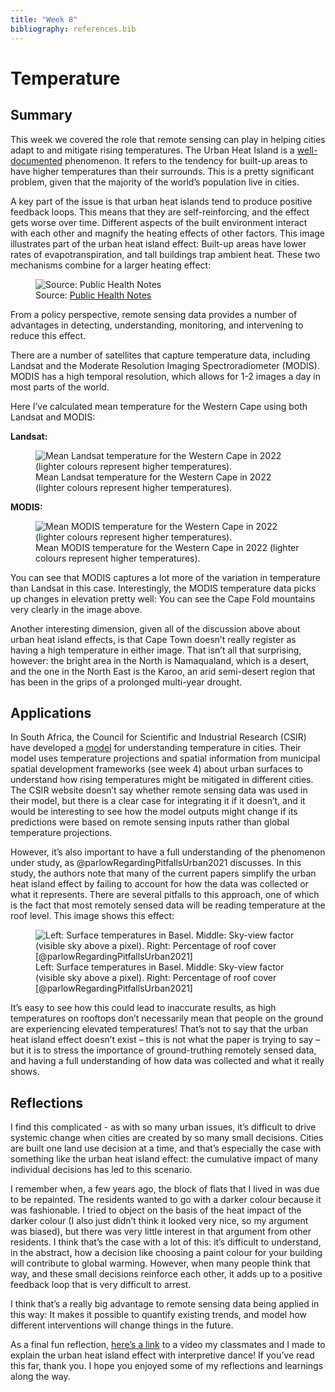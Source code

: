 ```yaml
---
title: "Week 8"
bibliography: references.bib
---
```


# Temperature

## Summary

This week we covered the role that remote sensing can play in helping cities adapt to and mitigate rising temperatures. The Urban Heat Island is a [well-documented](https://www.epa.gov/green-infrastructure/reduce-urban-heat-island-effect#:~:text=%22Urban%20heat%20islands%22%20occur%20when,heat%2Drelated%20illness%20and%20mortality.) phenomenon. It refers to the tendency for built-up areas to have higher temperatures than their surrounds. This is a pretty significant problem, given that the majority of the world's population live in cities.

A key part of the issue is that urban heat islands tend to produce positive feedback loops. This means that they are self-reinforcing, and the effect gets worse over time. Different aspects of the built environment interact with each other and magnify the heating effects of other factors. This image illustrates part of the urban heat island effect: Built-up areas have lower rates of evapotranspiration, and tall buildings trap ambient heat. These two mechanisms combine for a larger heating effect:

![Source: [Public Health Notes](https://www.publichealthnotes.com/urban-heat-island-effects-mitigation-measures/)](images/Featured-image.gif)

From a policy perspective, remote sensing data provides a number of advantages in detecting, understanding, monitoring, and intervening to reduce this effect.

There are a number of satellites that capture temperature data, including Landsat and the Moderate Resolution Imaging Spectroradiometer (MODIS). MODIS has a high temporal resolution, which allows for 1-2 images a day in most parts of the world.

Here I've calculated mean temperature for the Western Cape using both Landsat and MODIS:

**Landsat:**

![Mean Landsat temperature for the Western Cape in 2022 (lighter colours represent higher temperatures).](images/LANDSAT%20TEMP.jpg)

**MODIS:**

![Mean MODIS temperature for the Western Cape in 2022 (lighter colours represent higher temperatures).](images/MODIS%20TEMP.jpg)

You can see that MODIS captures a lot more of the variation in temperature than Landsat in this case. Interestingly, the MODIS temperature data picks up changes in elevation pretty well: You can see the Cape Fold mountains very clearly in the image above.

Another interesting dimension, given all of the discussion above about urban heat island effects, is that Cape Town doesn't really register as having a high temperature in either image. That isn't all that surprising, however: the bright area in the North is Namaqualand, which is a desert, and the one in the North East is the Karoo, an arid semi-desert region that has been in the grips of a prolonged multi-year drought.

## Applications

In South Africa, the Council for Scientific and Industrial Research (CSIR) have developed a [model](https://www.csir.co.za/planning-cities-better-manage-rising-temperatures#:~:text=Researchers%20have%20found%20that%20South,surfaces%2C%20used%20in%20urban%20spaces) for understanding temperature in cities. Their model uses temperature projections and spatial information from municipal spatial development frameworks (see week 4) about urban surfaces to understand how rising temperatures might be mitigated in different cities. The CSIR website doesn't say whether remote sensing data was used in their model, but there is a clear case for integrating it if it doesn't, and it would be interesting to see how the model outputs might change if its predictions were based on remote sensing inputs rather than global temperature projections.

However, it's also important to have a full understanding of the phenomenon under study, as @parlowRegardingPitfallsUrban2021 discusses. In this study, the authors note that many of the current papers simplify the urban heat island effect by failing to account for how the data was collected or what it represents. There are several pitfalls to this approach, one of which is the fact that most remotely sensed data will be reading temperature at the roof level. This image shows this effect:

![Left: Surface temperatures in Basel. Middle: Sky-view factor (visible sky above a pixel). Right: Percentage of roof cover [@parlowRegardingPitfallsUrban2021]](images/remotesensing-13-03598-g005.png)

It's easy to see how this could lead to inaccurate results, as high temperatures on rooftops don't necessarily mean that people on the ground are experiencing elevated temperatures! That's not to say that the urban heat island effect doesn't exist -- this is not what the paper is trying to say -- but it is to stress the importance of ground-truthing remotely sensed data, and having a full understanding of how data was collected and what it really shows.

## Reflections

I find this complicated - as with so many urban issues, it's difficult to drive systemic change when cities are created by so many small decisions. Cities are built one land use decision at a time, and that's especially the case with something like the urban heat island effect: the cumulative impact of many individual decisions has led to this scenario.

I remember when, a few years ago, the block of flats that I lived in was due to be repainted. The residents wanted to go with a darker colour because it was fashionable. I tried to object on the basis of the heat impact of the darker colour (I also just didn't think it looked very nice, so my argument was biased), but there was very little interest in that argument from other residents. I think that's the case with a lot of this: it's difficult to understand, in the abstract, how a decision like choosing a paint colour for your building will contribute to global warming. However, when many people think that way, and these small decisions reinforce each other, it adds up to a positive feedback loop that is very difficult to arrest.

I think that's a really big advantage to remote sensing data being applied in this way: It makes it possible to quantify existing trends, and model how different interventions will change things in the future.

As a final fun reflection, [here's a link](https://grand-tuck-757.notion.site/Urban-Heat-Island-Interpretive-Dance-5a97bd9ac958489188ab689db54e59a8) to a video my classmates and I made to explain the urban heat island effect with interpretive dance! If you've read this far, thank you. I hope you enjoyed some of my reflections and learnings along the way.
